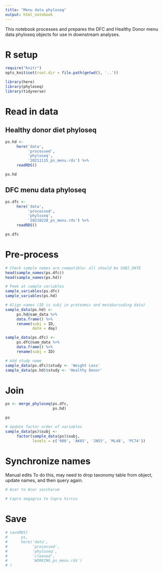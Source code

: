```yaml
---
title: "Menu data phyloseq"
output: html_notebook
---
```


This notebook processes and prepares the DFC and Healthy Donor menu data phyloseq objects for use in downstream analyses.

# R setup

```r
require("knitr")
opts_knit$set(root.dir = file.path(getwd(), '..'))
```

```r
library(here) 
library(phyloseq) 
library(tidyverse) 
```

# Read in data

## Healthy donor diet phyloseq

```r
ps.hd <- 
     here('data',
          'processed',
          'phyloseq',
          '20211115_ps_menu.rds') %>% 
     readRDS()

ps.hd
```

## DFC menu data phyloseq

```r
ps.dfc <- 
     here('data', 
          'processed', 
          'phyloseq',
          '20210220_ps_menu.rds') %>% 
     readRDS()

ps.dfc
```

# Pre-process

```r
# Check sample names are compatible: all should be SUBJ_DATE
head(sample_names(ps.dfc))
head(sample_names(ps.hd))
```

```r
# Peek at sample variables
sample_variables(ps.dfc)
sample_variables(ps.hd)
```

```r
# Align names (ID is subj in proteomic and metabarcoding data)
sample_data(ps.hd) <- 
     ps.hd@sam_data %>% 
     data.frame() %>% 
     rename(subj = ID,
            date = day)

sample_data(ps.dfc) <- 
     ps.dfc@sam_data %>% 
     data.frame() %>% 
     rename(subj = ID)
```

```r
# Add study name
sample_data(ps.dfc)$study <- 'Weight Loss'
sample_data(ps.hd)$study <- 'Healthy Donor'
```

# Join

```r
ps <- merge_phyloseq(ps.dfc,
                     ps.hd)

ps
```

```r
# Update factor order of variables
sample_data(ps)$subj <- 
     factor(sample_data(ps)$subj, 
            levels = c('908', 'AK65', 'JN55', 'ML48', 'PC74'))
```

# Synchronize names

Manual edits
To do this, may need to drop taxonomy table from object, update names, and then query again. 

```r
# Acer to Acer saccharum

# Capra aegagrus to Capra hircus
```

# Save

```r
# saveRDS(
#      ps,
#      here('data',
#           'processed',
#           'phyloseq',
#           'cleaned',
#           'WORKING_ps_menu.rds')
# )
```

